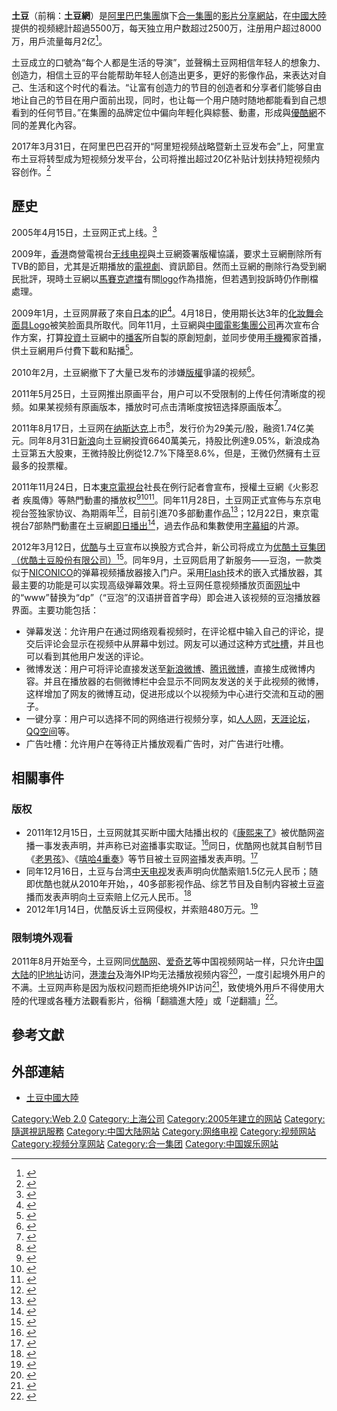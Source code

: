 {{Otheruses|土豆}}
{{Infobox dot-com company
| name     = Tudou, Inc.
| logo     = 
| company_type     = [[子公司|子公司]]
| foundation       = {{Start date|2005|02|15}}
| location_city    = [[上海|上海]]
| location_country = [[中国大陆|中国大陆]]
| key_people       = [[王微_(创业家)|王微]], [[首席执行官|CEO]] <br/> [[山姆·赖|山姆·赖]], [[首席财务官|CFO]]<br/> [[格雷斯钱|格雷斯钱]], [[管理总监|CAO]] <br/> [[莎拉·江|莎拉·江]], [[内容总监|CCO]] <br/>[[Evelyn_Wang_(Tudou)|Evelyn Wang]], [[销售总监|CSO]] <br/> Deng Wei, [[华北销售|VP]] <br/> [[安妮塔黄|安妮塔黄]], [[副总裁产品社区和营销|VP]] <br/>  [[宋永柱|宋永柱]], [[工程副总裁|VP]] <br/>  Yu Bin, [[财务副总裁|VP]]
| homepage         = {{url|www.tudou.com}}
| collapsible    = yes
| collapsetext   = 截图
| screenshot       = Tudoucom.png
| screenshot_size  = 230px
| caption          = 土豆主页截图
| parent           = [[优酷网|优酷网]]
| alexa            = {{DecreasePositive}} 2,292 ({{as of|2018|11|10|alt=November 2018}})<ref name="alexa">{{cite web |url= http://www.alexa.com/siteinfo/tudou.com |title= Tudou.com Site Info |publisher= [[Alexa_Internet|Alexa Internet]] |accessdate= 2018-11-12 |url-status= dead |archiveurl= https://web.archive.org/web/20181112031812/https://www.alexa.com/siteinfo/tudou.com |archivedate= 2018-11-12}}</ref>
| registration     = 可选<br />(上传需要)
| launch_date      = 2005年2月15日
| current_status   = 活跃的
| language         = [[汉语|汉语]]
| website_type     = [[影片分享網站|影片分享網站]]

}}

'''土豆'''（前稱：'''土豆網'''）是[[阿里巴巴集團|阿里巴巴集團]]旗下[[合一集團|合一集團]]的[[影片分享網站|影片分享網站]]，在[[中國大陸|中國大陸]]提供的视频總計超過5500万，每天独立用户数超过2500万，注册用户超过8000万，用戶流量每月2亿<ref name="Shanghaiist_interview">{{cite web|url=http://shanghaiist.com/2007/10/11/tudou_now_bigge.php|title=Tudou now bigger than Youtube?|publisher=Shanghaiist|date=2007-10-11|language=en|accessdate=2008-10-03|archive-date=2017-11-05|archive-url=https://web.archive.org/web/20171105211050/http://shanghaiist.com/2007/10/11/tudou_now_bigge.php|dead-url=no}}</ref>。

土豆成立的口號為“每个人都是生活的导演”，並聲稱土豆网相信年轻人的想象力、创造力，相信土豆的平台能帮助年轻人创造出更多，更好的影像作品，来表达对自己、生活和这个时代的看法。“让富有创造力的节目的创造者和分享者们能够自由地让自己的节目在用户面前出现，同时，也让每一个用户随时随地都能看到自己想看到的任何节目。”在集團的品牌定位中偏向年輕化與綜藝、動畫，形成與[[優酷網|優酷網]]不同的差異化內容。

2017年3月31日，在阿里巴巴召开的“阿里短视频战略暨新土豆发布会”上，阿里宣布土豆将转型成为短视频分发平台，公司将推出超过20亿补贴计划扶持短视频内容创作。<ref >{{cite web |url=http://news.mtime.com/2017/04/01/1567862.html |language= |title=阿里动用20亿“重启”土豆 |publisher=时光网 |date=2017-04-01 |accessdate= |archive-date=2020-04-13 |archive-url=https://web.archive.org/web/20200413172221/http://news.mtime.com/2017/04/01/1567862.html |dead-url=no }}</ref>

== 歷史 ==
2005年4月15日，土豆网正式上线。<ref>{{Cite web|url=http://www.xinhuanet.com/zgjx/2010-08/13/c_13442924.htm|title=土豆网完成视频网站最大规模融资|accessdate=2018-05-27|work=www.xinhuanet.com|archive-date=2020-04-13|archive-url=https://web.archive.org/web/20200413172224/http://www.xinhuanet.com/zgjx/2010-08/13/c_13442924.htm|dead-url=no}}</ref>

2009年，[[香港|香港]]商營電視台[[電視廣播有限公司|无线电视]]與土豆網簽署版權協議，要求土豆網刪除所有TVB的節目，尤其是近期播放的[[電視劇|電視劇]]、資訊節目。然而土豆網的刪除行為受到網民批評，現時土豆網以[[馬賽克_(影像處理)|馬賽克遮擋]]有關[[logo|logo]]作為措施，但若遇到投訴時仍作刪檔處理。

2009年1月，土豆网屏蔽了來自[[日本|日本]]的[[IP地址|IP]]<ref>{{cite web|url=http://www.bianews.com/news/47/n-58847.html|title="土豆网、优酷网屏蔽日本IP 或为规避版权风险|author=孟鸿|date=2009年1月5日|publisher=腾讯科技|deadurl=yes|archiveurl=https://web.archive.org/web/20101208040714/http://www.bianews.com/news/47/n-58847.html|archivedate=2010年12月8日|df=|accessdate=2010年7月13日}}</ref>。4月18日，使用期长达3年的[[化妝舞会|化妝舞会]][[面具|面具]]Logo被笑脸面具所取代。同年11月，土豆網與[[中國電影集團公司|中國電影集團公司]]再次宣布合作方案，打算[[投資|投資]]土豆網中的[[播客|播客]]所自製的原創短劇，並同步使用[[手機|手機]]獨家首播，供土豆網用戶付費下載和點播<ref>{{cite web|url=http://tavis.tw/files/15-1000-10983,c1013-1.php|title=中國電影新模式－全土豆計劃|publisher=《國家影視產業資訊平臺》（TAVIS.tw）|date=2009-11-24|language=zh-tw|accessdate=2009-12-08|archive-date=2016-12-31|archive-url=https://web.archive.org/web/20161231170705/http://tavis.tw/files/15-1000-10983,c1013-1.php|dead-url=yes}}</ref>。

2010年2月，土豆網撤下了大量已发布的涉嫌[[版權|版權]]爭議的视频<ref>{{cite web|url=http://ent.sina.com.cn/c/2010-02-05/16092869068.shtml|title=优酷土豆宣布彻底删除盗版视频 将巨资购买正版|accessdate=2010年7月13日|author=徐力|date=2010年2月5日|publisher=现代快报|archive-date=2020年4月13日|archive-url=https://web.archive.org/web/20200413172235/http://ent.sina.com.cn/c/2010-02-05/16092869068.shtml|dead-url=no}}</ref>。

2011年5月25日，土豆网推出原画平台，用户可以不受限制的上传任何清晰度的视频。如果某视频有原画版本，播放时可点击清晰度按钮选择原画版本<ref>{{Cite web |url=http://www.tudou.com/service/?type=originalquality |title=土豆帮助系统 - “原画”是什么？ |accessdate=2011-05-28 |archive-date=2017-01-01 |archive-url=https://web.archive.org/web/20170101001157/http://www.tudou.com/service/?type=originalquality |dead-url=no }}</ref>。

2011年8月17日，土豆网在[[纳斯达克|纳斯达克]]上市<ref>{{Cite web|url=http://www.yicai.com/show_topic/1019497/|title=土豆网赴纳斯达克上市|accessdate=2018-05-27|work=www.yicai.com|archive-date=2018-05-28|archive-url=https://web.archive.org/web/20180528052020/http://www.yicai.com/show_topic/1019497/|dead-url=no}}</ref>，发行价为29美元/股，融资1.74亿美元。同年8月31日[[新浪|新浪]]向土豆網投資6640萬美元，持股比例達9.05%，新浪成為土豆第五大股東，王微持股比例從12.7%下降至8.6%，但是，王微仍然擁有土豆最多的投票權。

2011年11月24日，日本[[東京電視台|東京電視台]]社長在例行記者會宣布，授權土豆網《火影忍者 疾風傳》等熱門動畫的播放权<ref>{{cite web|url=http://www.tv-tokyo.co.jp/contents/ir/jpn/getsurei/201111.html|script-title=ja:島田社長11月定例会見|author=|date=2011-11-24|5=|accessdate=2012-01-14|publisher={{lang|ja|テレビ東京}}|language=ja|deadurl=yes|archiveurl=https://web.archive.org/web/20120102121224/http://www.tv-tokyo.co.jp/contents/ir/jpn/getsurei/201111.html|archivedate=2012-01-02}}</ref><ref>{{Cite web |url=http://www.tv-tokyo.co.jp/contents/ir/jpn/press/pdf/111124.pdf |script-title=ja:テレビ東京が『NARUTO』ほか人気アニメを中国で即日配信開始！ |date=2011-11-24 |4= |accessdate=2012-01-14 |format=[[PDF|PDF]] |work= |publisher={{lang|ja|テレビ東京}} |pages= |language=Ja |deadurl=yes |archiveurl=https://web.archive.org/web/20120112100133/http://www.tv-tokyo.co.jp/contents/ir/jpn/press/pdf/111124.pdf |archivedate=2012-01-12 }}</ref><ref>{{cite web|url=http://china.kyodonews.jp/news/2011/11/20511.html|title=东京电视台将向中国即时发布动画片|author=|date=2011-11-24|5=|accessdate=2012-01-14|publisher=共同网|language=zh-cn|archive-date=2011-12-28|archive-url=https://web.archive.org/web/20111228204052/http://china.kyodonews.jp/news/2011/11/20511.html|dead-url=no}}</ref>。同年11月28日，土豆网正式宣佈与东京电视台签独家协议、為期兩年<ref>{{cite web|url=http://www.tudou.com/groups/posts1962082p1.html|title=土豆网与东京电视台签独家协议 同播日动画片|author=|date=2011-11-28|5=|accessdate=2012-01-15|publisher=土豆网|language=zh-cn|archive-date=2015-05-01|archive-url=https://web.archive.org/web/20150501203807/http://www.tudou.com/groups/posts1962082p1.html|dead-url=no}}</ref>，目前引進70多部動畫作品<ref>{{cite web|url=http://t.qq.com/k/%E5%9C%9F%E8%B1%86%E6%97%A5%E6%BC%AB%E7%8B%AC%E6%92%AD|title= 发微博看日漫赢Q币|author=|date=2012-01-13||accessdate=2012-01-15|publisher= 騰訊微博|language=zh-cn}}</ref>；12月22日，東京電視台7部熱門動畫在土豆網[[海外聯播動畫|即日播出]]<ref>{{Cite web |url=http://www.tv-tokyo.co.jp/contents/ir/jpn/press/pdf/111222.pdf |script-title=ja:中国における人気アニメの即日配信7作品で実施中！ |date=2011-12-22 |4= |accessdate=2012-01-14 |format=[[PDF|PDF]] |work= |publisher={{lang|ja|テレビ東京}} |pages= |language=Ja |deadurl=yes |archiveurl=https://web.archive.org/web/20160304121906/http://www.tv-tokyo.co.jp/contents/ir/jpn/press/pdf/111222.pdf |archivedate=2016-03-04 }}</ref>，過去作品和集數使用[[字幕組|字幕組]]的片源。

2012年3月12日，[[优酷|优酷]]与土豆宣布以换股方式合并，新公司将成立为[[合一集团|优酷土豆集团（优酷土豆股份有限公司）]]<ref>{{cite web|title=优酷与土豆宣布以换股方式合并|date=2012-03-12|url=http://tech.sina.com.cn/i/2012-03-12/17036827996.shtml|accessdate=2012-03-12|archive-date=2020-03-11|archive-url=https://web.archive.org/web/20200311102633/http://tech.sina.com.cn/i/2012-03-12/17036827996.shtml|dead-url=no}}</ref>。同年9月，土豆网启用了新服务——豆泡，一款类似于[[NICONICO|NICONICO]]的弹幕视频播放器接入门户。采用[[Flash|Flash]]技术的嵌入式播放器，其最主要的功能是可以实现高级弹幕效果。将土豆网任意视频播放页面[[网址|网址]]中的“www”替换为“dp”（“豆泡”的汉语拼音首字母）即会进入该视频的豆泡播放器界面。主要功能包括：
* 弹幕发送：允许用户在通过网络观看视频时，在评论框中输入自己的评论，提交后评论会显示在视频中从屏幕中划过。网友可以通过这种方式[[吐槽|吐槽]]，并且也可以看到其他用户发送的评论。
* 微博发送：用户可将评论直接发送至[[新浪微博|新浪微博]]、[[腾讯微博|腾讯微博]]，直接生成微博内容。并且在播放器的右侧微博栏中会显示不同网友发送的关于此视频的微博，这样增加了网友的微博互动，促进形成以个以视频为中心进行交流和互动的圈子。
* 一键分享：用户可以选择不同的网络进行视频分享，如[[人人网|人人网]]，[[天涯论坛|天涯论坛]]，[[QQ空间|QQ空间]]等。
* 广告吐槽：允许用户在等待正片播放观看广告时，对广告进行吐槽。

== 相關事件 ==
=== 版权 ===
*2011年12月15日，土豆网就其买断中國大陆播出权的《[[康熙来了|康熙来了]]》被优酷网盗播一事发表声明，并声称已对盗播事实取证。<ref>{{cite news | first = 文 | last = 爱 | title = 土豆声明称独家内容遭优酷等视频网站盗播 | date = 2011-12-15 | url = http://tech.sina.com.cn/i/2011-12-15/16056511692.shtml | work = 新浪 | accessdate = 2011-12-15 | language = zh-hans | archive-date = 2020-11-27 | archive-url = https://web.archive.org/web/20201127133715/http://tech.sina.com.cn/i/2011-12-15/16056511692.shtml | dead-url = no }}</ref>同日，优酷网也就其自制节目《[[老男孩_(筷子兄弟)|老男孩]]》、《[[嘻哈4重奏|嘻哈4重奏]]》等节目被土豆网盗播发表声明。<ref>{{cite news| first =钊| last =战| title =优酷自制节目遭土豆网盗播 大规模维权行动展开| date =2011-12-15| url =http://tech.gmw.cn/2011-12/15/content_3185118.htm| work =光明网-科技频道| accessdate =2011-12-16| language =zh-hans| deadurl =yes| archiveurl =https://web.archive.org/web/20160305015242/http://tech.gmw.cn/2011-12/15/content_3185118.htm| archivedate =2016-03-05}}</ref>
*同年12月16日，土豆与台湾[[中天电视|中天电视]]发表声明向优酷索赔1.5亿元人民币；随即优酷也就从2010年开始，{{as of|2011|12|16}}，40多部影视作品、综艺节目及自制内容被土豆盗播而发表声明向土豆索赔上亿元人民币。<ref>{{cite news | first = 骏 | last = 贺 | title = 土豆优酷互指对方盗播侵权 视频同行隔岸观火 土豆网向优酷提出1.5亿侵权赔偿，优酷向土豆提出上亿侵权赔偿，搜狐、乐视、暴风影音、人人等视频同行接受采访时均称对此事不便表态 | date = 2011-12-21 | url = http://zqrb.ccstock.cn/html/2011-12/21/content_274236.htm | work = 证券日报 | pages = D2 | accessdate = 2011-12-21 | deadurl = yes | archiveurl = https://web.archive.org/web/20120126212612/http://zqrb.ccstock.cn/html/2011-12/21/content_274236.htm | archivedate = 2012-01-26 }}</ref>
*2012年1月14日，优酷反诉土豆网侵权，并索赔480万元。<ref>{{cite news | first = 丰齐 | last = 莫 | title = 优酷反诉土豆不正当竞争 称土豆索赔1.5亿纯属炒作 | date = 2012-01-14 | url = http://epaper.jinghua.cn/html/2012-01/14/content_751915.htm | work = 京华时报 | pages = 第038版 | accessdate = 2012-01-15 | deadurl = yes | archiveurl = https://web.archive.org/web/20120119121240/http://epaper.jinghua.cn/html/2012-01/14/content_751915.htm | archivedate = 2012-01-19 }}</ref>

=== 限制境外观看 ===
2011年8月开始至今，土豆网同[[优酷网|优酷网]]、[[爱奇艺|爱奇艺]]等中国视频网站一样，只允许[[中国大陆|中国大陆]]的[[IP地址|IP地址]]访问，[[港澳台|港澳台]]及海外IP均无法播放视频内容<ref>{{cite web |url=http://news.hk.msn.com/local/article.aspx?cp-documentid=5397493 |title=土豆網禁港人看 |accessdate= |author= |date=2011年8月28日 |publisher=明報 via MSN新聞 |archiveurl=https://web.archive.org/web/20131029195054/http://news.hk.msn.com/local/article.aspx?cp-documentid=5397493 |archivedate=2013年10月29日 |deadurl=yes }}</ref>，一度引起境外用户的不满。土豆网声称是因为版权问题而拒绝境外IP访问<ref>{{cite web|url=http://blog.ifeng.com/article/15749994.html|title=为看大陆电视剧 港台人民学“翻墙”|date=2012-01-05|publisher=鳳凰博報|deadurl=yes|archiveurl=https://web.archive.org/web/20120109085706/http://blog.ifeng.com/article/15749994.html|archivedate=2012-01-09|accessdate=2012-01-26}}</ref>，致使境外用戶不得使用大陸的代理或各種方法觀看影片，俗稱「翻牆進大陸」或「逆翻牆」<ref>{{cite web|url=https://www.google.com.hk/search?safe=off&q=翻牆看土豆&cad=h|title="翻牆看土豆"的相關Google搜尋結果|accessdate=2015-06-15}}</ref>。

== 參考文獻 ==
{{Reflist|2}}

== 外部連結 ==
* {{zh-cn}}[https://www.tudou.com 土豆中國大陸]{{Wayback|url=https://www.tudou.com/ |date=20210119101402 }}

{{Online social networking}}
{{Digital distribution platforms}}
{{中国主要视频网}}
{{DEFAULTSORT:Tudou}}
[[Category:Web_2.0|Category:Web 2.0]]
[[Category:上海公司|Category:上海公司]]
[[Category:2005年建立的网站|Category:2005年建立的网站]]
[[Category:隨選視訊服務|Category:隨選視訊服務]]
[[Category:中国大陆网站|Category:中国大陆网站]]
[[Category:网络电视|Category:网络电视]]
[[Category:视频网站|Category:视频网站]]
[[Category:视频分享网站|Category:视频分享网站]]
[[Category:合一集团|Category:合一集团]]
[[Category:中国娱乐网站|Category:中国娱乐网站]]